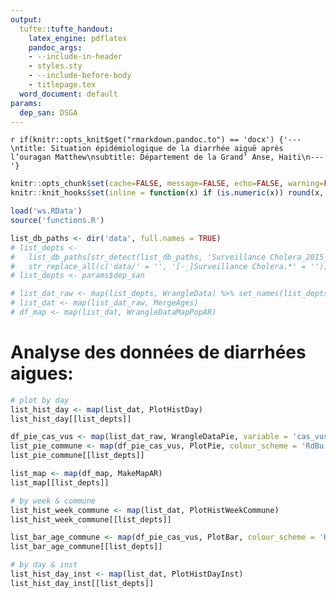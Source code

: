 ```yaml
---
output:
  tufte::tufte_handout:
    latex_engine: pdflatex
    pandoc_args:
    - --include-in-header
    - styles.sty
    - --include-before-body
    - titlepage.tex
  word_document: default
params:
  dep_san: DSGA
---
```


`r if(knitr::opts_knit$get("rmarkdown.pandoc.to") == 'docx') {'---\ntitle: Situation épidémiologique de la diarrhée aiguë après l’ouragan Matthew\nsubtitle: Département de la Grand’ Anse, Haiti\n---'}`

```r
knitr::opts_chunk$set(cache=FALSE, message=FALSE, echo=FALSE, warning=FALSE, results='asis')
knitr::knit_hooks$set(inline = function(x) if (is.numeric(x)) round(x, 1) )

load('ws.RData')
source('functions.R')

list_db_paths <- dir('data', full.names = TRUE)
# list_depts <-
#   list_db_paths[str_detect(list_db_paths, 'Surveillance Cholera_2015_2016')] %>%
#   str_replace_all(c('data/' = '', '[-_]Surveillance Cholera.*' = ''))
# list_depts <- params$dep_san

# list_dat_raw <- map(list_depts, WrangleData) %>% set_names(list_depts)
# list_dat <- map(list_dat_raw, MergeAges)
# df_map <- map(list_dat, WrangleDataMapPopAR)
```

<!-- -	Analyse base de données de diarrhées aigues sévères de la Grand’Anse -->
<!-- -	Investigation de décès institutionnels a Dame Marie, Recherche active communautaire et reponse -->
<!-- -	Evaluation de la qualité des données cholera a Dame Marie, Chambellan et Moron -->

# Analyse des données de diarrhées aigues:

```r
# plot by day
list_hist_day <- map(list_dat, PlotHistDay)
list_hist_day[[list_depts]]
```

```r
df_pie_cas_vus <- map(list_dat_raw, WrangleDataPie, variable = 'cas_vus')
list_pie_commune <- map(df_pie_cas_vus, PlotPie, colour_scheme = 'RdBu', key = 'commune')
list_pie_commune[[list_depts]]
```

\clearpage

\begin{fullwidth}
\makeatletter\setlength\hsize{\@tufte@fullwidth}\setlength\linewidth{\@tufte@fullwidth}\let\caption\@tufte@orig@caption\makeatother
\footnotesize
```r
list_table <- map(list_dat, MakeTable)

if(nrow(list_table[[list_depts]])>1) {rws <- seq(1, nrow(list_table[[list_depts]]) - 1, by = 2)}

list_table[[list_depts]] %>% 
  xtable::xtable(
    caption = paste0("Répartition des cas de diarrhées aigues par CTC/UTC, ", list_dat[[list_depts]]$date %>% min %>% format('%d %b %Y'), " - ", list_dat[[list_depts]]$date %>% max %>% format('%d %b %Y'), " Grand’Anse (données partielles)."), 
    digits = 0, label = "tab_overview", align = 'lllrrrr'
  ) %>% 
  print(booktabs = TRUE, caption.placement = "top", add.to.row = list(pos = as.list(rws), command = rep("\\rowcolor{whoblue!15}", length(rws))), include.rownames = FALSE, comment = FALSE, tabular.environment = 'longtable', floating = FALSE)
```
\end{fullwidth}

\newpage

```r
list_map <- map(df_map, MakeMapAR)
list_map[[list_depts]]
```

\newpage

```r
# by week & commune
list_hist_week_commune <- map(list_dat, PlotHistWeekCommune)
list_hist_week_commune[[list_depts]]
```

\newpage

```r
list_bar_age_commune <- map(df_pie_cas_vus, PlotBar, colour_scheme = 'RdBu', facet_var = 'commune')
list_bar_age_commune[[list_depts]]
```

\newpage

```r
# by day & inst
list_hist_day_inst <- map(list_dat, PlotHistDayInst)
list_hist_day_inst[[list_depts]]
```

